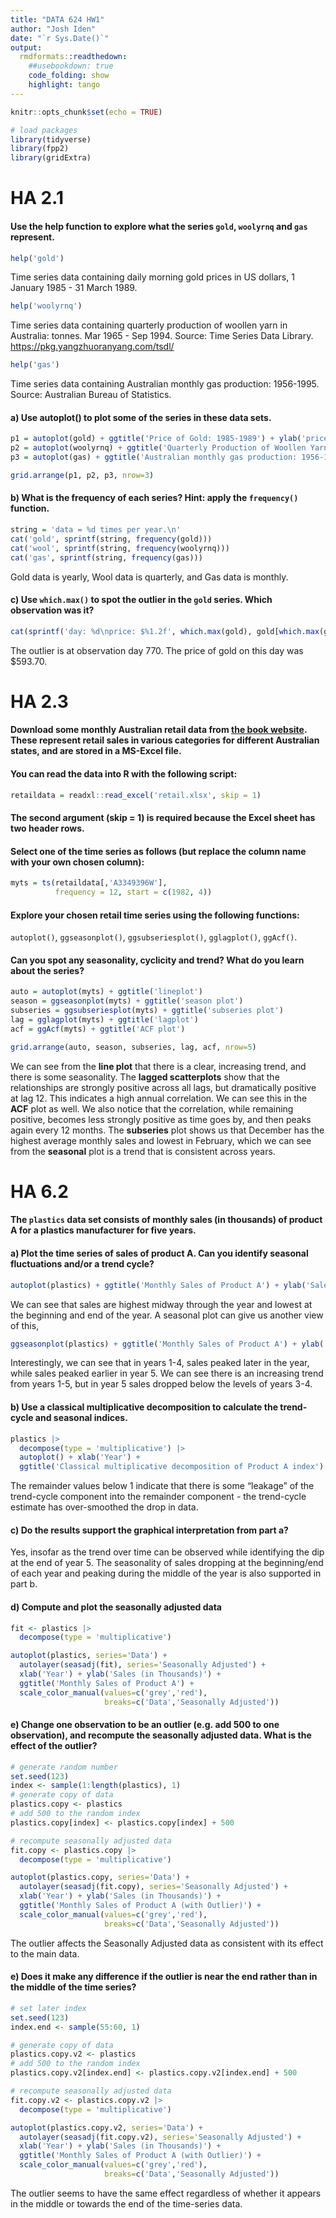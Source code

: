 ```yaml
---
title: "DATA 624 HW1"
author: "Josh Iden"
date: "`r Sys.Date()`"
output: 
  rmdformats::readthedown:
    ##usebookdown: true
    code_folding: show
    highlight: tango
---
```


```r
knitr::opts_chunk$set(echo = TRUE)
```

```r
# load packages 
library(tidyverse)
library(fpp2)
library(gridExtra)
```

# HA 2.1

#### Use the help function to explore what the series `gold`, `woolyrnq` and `gas` represent.

```r
help('gold')
```

Time series data containing daily morning gold prices in US dollars, 1 January 1985 - 31 March 1989.

```r
help('woolyrnq')
```

Time series data containing quarterly production of woollen yarn in Australia: tonnes. Mar 1965 - Sep 1994. Source: Time Series Data Library. <https://pkg.yangzhuoranyang.com/tsdl/>

```r
help('gas')
```

Time series data containing Australian monthly gas production: 1956-1995. Source: Australian Bureau of Statistics.

#### a) Use autoplot() to plot some of the series in these data sets.

```r
p1 = autoplot(gold) + ggtitle('Price of Gold: 1985-1989') + ylab('price') + xlab('')
p2 = autoplot(woolyrnq) + ggtitle('Quarterly Production of Woollen Yarn in Australia: 1965 - 1994') + ylab('tonnes') + xlab('')
p3 = autoplot(gas) + ggtitle('Australian monthly gas production: 1956-1995') + ylab('gas') + xlab('')

grid.arrange(p1, p2, p3, nrow=3)
```

#### b) What is the frequency of each series? Hint: apply the `frequency()` function.

```r
string = 'data = %d times per year.\n'
cat('gold', sprintf(string, frequency(gold)))
cat('wool', sprintf(string, frequency(woolyrnq)))
cat('gas', sprintf(string, frequency(gas)))
```

Gold data is yearly, Wool data is quarterly, and Gas data is monthly.

#### c) Use `which.max()` to spot the outlier in the `gold` series. Which observation was it?

```r
cat(sprintf('day: %d\nprice: $%1.2f', which.max(gold), gold[which.max(gold)]))
```

The outlier is at observation day 770. The price of gold on this day was \$593.70.

# HA 2.3

#### Download some monthly Australian retail data from [the book website](https://otexts.com/fpp2/extrafiles/retail.xlsx). These represent retail sales in various categories for different Australian states, and are stored in a MS-Excel file.

#### You can read the data into R with the following script:

```r
retaildata = readxl::read_excel('retail.xlsx', skip = 1)
```

#### The second argument (skip = 1) is required because the Excel sheet has two header rows.

#### Select one of the time series as follows (but replace the column name with your own chosen column):

```r
myts = ts(retaildata[,'A3349396W'],
          frequency = 12, start = c(1982, 4))
```

#### Explore your chosen retail time series using the following functions:

`autoplot()`, `ggseasonplot()`, `ggsubseriesplot()`, `gglagplot()`, `ggAcf()`.

#### Can you spot any seasonality, cyclicity and trend? What do you learn about the series?

```r
auto = autoplot(myts) + ggtitle('lineplot')
season = ggseasonplot(myts) + ggtitle('season plot')
subseries = ggsubseriesplot(myts) + ggtitle('subseries plot')
lag = gglagplot(myts) + ggtitle('lagplot') 
acf = ggAcf(myts) + ggtitle('ACF plot')

grid.arrange(auto, season, subseries, lag, acf, nrow=5)
```

We can see from the **line plot** that there is a clear, increasing trend, and there is some seasonality. The **lagged scatterplots** show that the relationships are strongly positive across all lags, but dramatically positive at lag 12. This indicates a high annual correlation. We can see this in the **ACF** plot as well. We also notice that the correlation, while remaining positive, becomes less strongly positive as time goes by, and then peaks again every 12 months. The **subseries** plot shows us that December has the highest average monthly sales and lowest in February, which we can see from the **seasonal** plot is a trend that is consistent across years.

# HA 6.2

#### The `plastics` data set consists of monthly sales (in thousands) of product A for a plastics manufacturer for five years.

#### a) Plot the time series of sales of product A. Can you identify seasonal fluctuations and/or a trend cycle?

```r
autoplot(plastics) + ggtitle('Monthly Sales of Product A') + ylab('Sales (in Thousands)') + xlab('Year')
```

We can see that sales are highest midway through the year and lowest at the beginning and end of the year. A seasonal plot can give us another view of this,

```r
ggseasonplot(plastics) + ggtitle('Monthly Sales of Product A') + ylab('Sales (in Thousands)') + xlab('Year')
```

Interestingly, we can see that in years 1-4, sales peaked later in the year, while sales peaked earlier in year 5. We can see there is an increasing trend from years 1-5, but in year 5 sales dropped below the levels of years 3-4.

#### b) Use a classical multiplicative decomposition to calculate the trend-cycle and seasonal indices.

```r
plastics |>
  decompose(type = 'multiplicative') |>
  autoplot() + xlab('Year') +
  ggtitle('Classical multiplicative decomposition of Product A index')
```

The remainder values below 1 indicate that there is some "leakage" of the trend-cycle component into the remainder component - the trend-cycle estimate has over-smoothed the drop in data.

#### c) Do the results support the graphical interpretation from part a?

Yes, insofar as the trend over time can be observed while identifying the dip at the end of year 5. The seasonality of sales dropping at the beginning/end of each year and peaking during the middle of the year is also supported in part b.

#### d) Compute and plot the seasonally adjusted data

```r
fit <- plastics |>
  decompose(type = 'multiplicative')

autoplot(plastics, series='Data') +
  autolayer(seasadj(fit), series='Seasonally Adjusted') +
  xlab('Year') + ylab('Sales (in Thousands)') +
  ggtitle('Monthly Sales of Product A') +
  scale_color_manual(values=c('grey','red'),
                     breaks=c('Data','Seasonally Adjusted'))
```

#### e) Change one observation to be an outlier (e.g. add 500 to one observation), and recompute the seasonally adjusted data. What is the effect of the outlier?

```r
# generate random number
set.seed(123)
index <- sample(1:length(plastics), 1)
# generate copy of data 
plastics.copy <- plastics
# add 500 to the random index 
plastics.copy[index] <- plastics.copy[index] + 500

# recompute seasonally adjusted data 
fit.copy <- plastics.copy |>
  decompose(type = 'multiplicative')

autoplot(plastics.copy, series='Data') +
  autolayer(seasadj(fit.copy), series='Seasonally Adjusted') +
  xlab('Year') + ylab('Sales (in Thousands)') +
  ggtitle('Monthly Sales of Product A (with Outlier)') +
  scale_color_manual(values=c('grey','red'),
                     breaks=c('Data','Seasonally Adjusted'))
```

The outlier affects the Seasonally Adjusted data as consistent with its effect to the main data.

#### e) Does it make any difference if the outlier is near the end rather than in the middle of the time series?

```r
# set later index
set.seed(123)
index.end <- sample(55:60, 1)

# generate copy of data 
plastics.copy.v2 <- plastics
# add 500 to the random index 
plastics.copy.v2[index.end] <- plastics.copy.v2[index.end] + 500

# recompute seasonally adjusted data 
fit.copy.v2 <- plastics.copy.v2 |>
  decompose(type = 'multiplicative')

autoplot(plastics.copy.v2, series='Data') +
  autolayer(seasadj(fit.copy.v2), series='Seasonally Adjusted') +
  xlab('Year') + ylab('Sales (in Thousands)') +
  ggtitle('Monthly Sales of Product A (with Outlier)') +
  scale_color_manual(values=c('grey','red'),
                     breaks=c('Data','Seasonally Adjusted'))
```

The outlier seems to have the same effect regardless of whether it appears in the middle or towards the end of the time-series data.
